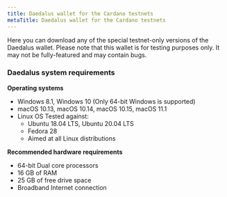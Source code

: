 ```yaml
---
title: Daedalus wallet for the Cardano testnets
metaTitle: Daedalus wallet for the Cardano testnets
---
```



Here you can download any of the special testnet-only versions of the Daedalus
wallet. Please note that this wallet is for testing purposes only. It may not be
fully-featured and may contain bugs.

### Daedalus system requirements

**Operating systems**

- Windows 8.1, Windows 10 (Only 64-bit Windows is supported)
- macOS 10.13, macOS 10.14, macOS 10.15, macOS 11.1
- Linux OS Tested against:
  - Ubuntu 18.04 LTS, Ubuntu 20.04 LTS
  - Fedora 28
  - Aimed at all Linux distributions

**Recommended hardware requirements**

- 64-bit Dual core processors
- 16 GB of RAM
- 25 GB of free drive space
- Broadband Internet connection

<WalletDownloaders env="preview" />
<WalletDownloaders env="preprod" />
